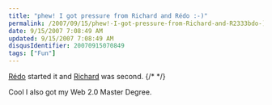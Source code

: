 ```yaml
---
title: "phew! I got pressure from Richard and Rédo :-)"
permalink: /2007/09/15/phew!-I-got-pressure-from-Richard-and-R2333bdo-)/
date: 9/15/2007 7:08:49 AM
updated: 9/15/2007 7:08:49 AM
disqusIdentifier: 20070915070849
tags: ["Fun"]
---
```

<script type="text/javascript" src="http://web20.designinterviews.com/badge.php?_web=40890ae62590fb25be72723e&_20=efeb29d16e49ae93ada4793e137672fc"></script> 

[Rédo](http://blogs.codes-sources.com/redo/archive/2007/09/14/je-suis-joueur-en-web-2-0-puis-c-est-vendredi.aspx) started it and [Richard](http://blogs.codes-sources.com/richardc/archive/2007/09/14/web-2-0-quizz.aspx) was second.
{/* <!-- more --> */}

Cool I also got my Web 2.0 Master Degree.

